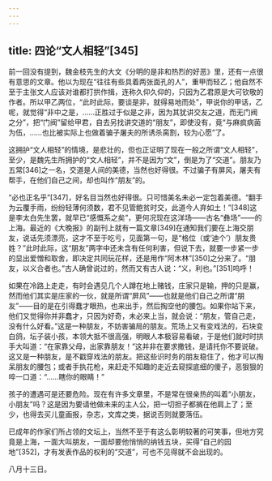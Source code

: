 ```yaml
---
---
---
```

title: 四论“文人相轻”[345]
---




前一回没有提到，魏金枝先生的大文《分明的是非和热烈的好恶》里，还有一点很有意思的文章。他以为现在“往往有些具着两张面孔的人”，重甲而轻乙；他自然不至于主张文人应该对谁都打拱作揖，连称久仰久仰的，只因为乙君原是大可钦敬的作者。所以甲乙两位，“此时此际，要谈是非，就得易地而处”，甲说你的甲话，乙呢，就觉得“非中之是，……正胜过于似是之非，因为其犹讲交友之道，而无门阀之分”，把“门阀”留给甲君，自去另找讲交道的“朋友”，即使没有，竟“与麻疯病菌为伍，……也比被实际上也做着骗子屠夫的所诱杀脔割，较为心愿”了。

这拥护“文人相轻”的情境，是悲壮的，但也正证明了现在一般之所谓“文人相轻”，至少，是魏先生所拥护的“文人相轻”，并不是因为“文”，倒是为了“交道”。朋友乃五常[346]之一名，交道是人间的美德，当然也好得很。不过骗子有屏风，屠夫有帮手，在他们自己之间，却也叫作“朋友”的。

“必也正名乎”[347]，好名目当然也好得很。只可惜美名未必一定包着美德。“翻手为云覆手雨，纷纷轻薄何须数，君不见管鲍贫时交，此道今人弃如土！”[348]这是李太白先生罢，就早已“感慨系之矣”，更何况现在这洋场——古名“彝场”——的上海。最近的《大晚报》的副刊上就有一篇文章[349]在通知我们要在上海交朋友，说话先须漂亮，这才不至于吃亏，见面第一句，是“格位（或‘迪个’）朋友贵姓？”此时此际，这“朋友”两字中还未含有任何利害，但说下去，就要一步紧一步的显出爱憎和取舍，即决定共同玩花样，还是用作“阿木林”[350]之分来了。“朋友，以义合者也。”古人确曾说过的，然而又有古人说：“义，利也。”[351]呜呼！

如果在冷路上走走，有时会遇见几个人蹲在地上赌钱，庄家只是输，押的只是赢，然而他们其实是庄家的一伙，就是所谓“屏风”——也就是他们自己之所谓“朋友”——目的是在引得蠢才眼热，也来出手，然后掏空他的腰包。如果你站下来，他们又觉得你并非蠢才，只因为好奇，未必来上当，就会说：“朋友，管自己走，没有什么好看。”这是一种朋友，不妨害骗局的朋友。荒场上又有变戏法的，石块变白鸽，坛子装小孩，本领大抵不很高强，明眼人本极容易看破，于是他们就时时拱手大叫道：“在家靠父母，出家靠朋友！”这并非在要求撒钱，是请托你不要说破。这又是一种朋友，是不戳穿戏法的朋友。把这些识时务的朋友稳住了，他才可以掏呆朋友的腰包；或者手执花枪，来赶走不知趣的走近去窥探底细的傻子，恶狠狠的啐一口道：“……瞎你的眼睛！”

孩子的遭遇可是还要危险。现在有许多文章里，不是常在很亲热的叫着“小朋友，小朋友”吗？这是因为要请他做未来的主人公，把一切担子都搁在他肩上了；至少，也得去买儿童画报，杂志，文库之类，据说否则就要落伍。

已成年的作家们所占领的文坛上，当然不至于有这么彰明较著的可笑事，但地方究竟是上海，一面大叫朋友，一面却要他悄悄的纳钱五块，买得“自己的园地”[352]，才有发表作品的权利的“交道”，可也不见得就不会出现的。

八月十三日。